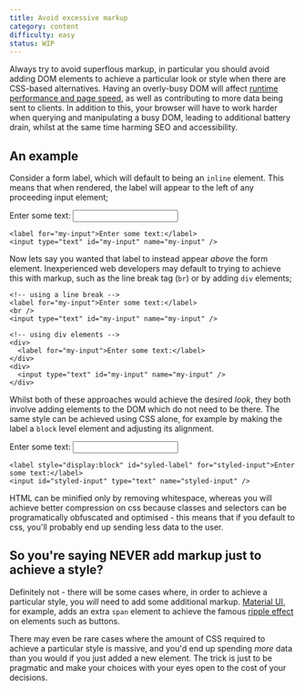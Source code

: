 ```yaml
---
title: Avoid excessive markup
category: content
difficulty: easy
status: WIP
---
```


Always try to avoid superflous markup, in particular you should avoid adding DOM elements to achieve a particular look or style when there are CSS-based alternatives. Having an overly-busy DOM will affect [runtime performance and page speed](https://web.dev/dom-size/), as well as contributing to more data being sent to clients. In addition to this, your browser will have to work harder when querying and manipulating a busy DOM, leading to additional battery drain, whilst at the same time harming SEO and accessibility.

## An example

Consider a form label, which will default to being an `inline` element. This means that when rendered, the label will appear to the left of any proceeding input element;

<div className="text-center p-4 border-2 border-grey-300 mb-2">
  <label htmlFor="my-input">Enter some text:</label>
  <input type="text" id="my-input" name="my-input" />
</div>

```
<label for="my-input">Enter some text:</label>
<input type="text" id="my-input" name="my-input" />
```

Now lets say you wanted that label to instead appear _above_ the form element. Inexperienced web developers may default to trying to achieve this with markup, such as the line break tag (`br`) or by adding `div` elements;

```
<!-- using a line break -->
<label for="my-input">Enter some text:</label>
<br />
<input type="text" id="my-input" name="my-input" />

<!-- using div elements -->
<div>
  <label for="my-input">Enter some text:</label>
</div>
<div>
  <input type="text" id="my-input" name="my-input" />
</div>
```

Whilst both of these approaches would achieve the desired _look_, they both involve adding elements to the DOM which do not need to be there. The same style can be achieved using CSS alone, for example by making the label a `block` level element and adjusting its alignment.

<div className="text-center p-4 border-2 border-grey-300 mb-2">
  <label id="syled-label" htmlFor="my-input" style={{ display: "block" }}>
    Enter some text:
  </label>
  <input id="styled-input" type="text" name="my-input" />
</div>

```
<label style="display:block" id="syled-label" for="styled-input">Enter some text:</label>
<input id="styled-input" type="text" name="styled-input" />
```

HTML can be minified only by removing whitespace, whereas you will achieve better compression on css because classes and selectors can be programatically obfuscated and optimised - this means that if you default to css, you'll probably end up sending less data to the user.

## So you're saying NEVER add markup just to achieve a style?

Definitely not - there will be some cases where, in order to achieve a particular style, you _will_ need to add some additional markup. [Material UI](https://mui.com/), for example, adds an extra `span` element to achieve the famous [ripple effect](https://mui.com/components/buttons/) on elements such as buttons.

There may even be rare cases where the amount of CSS required to achieve a particular style is massive, and you'd end up spending _more_ data than you would if you just added a new element. The trick is just to be pragmatic and make your choices with your eyes open to the cost of your decisions.
